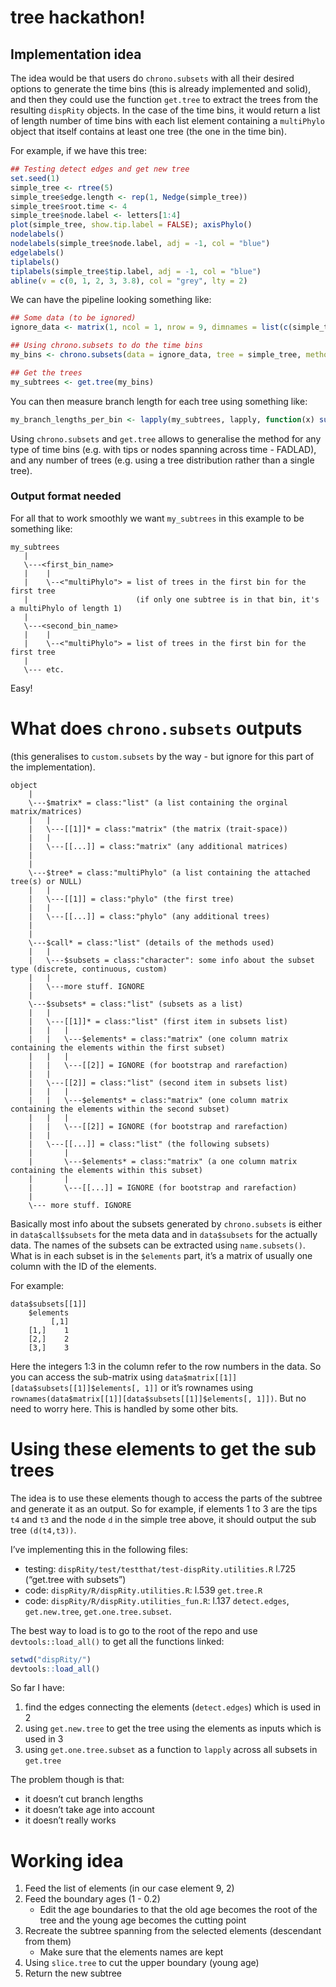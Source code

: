 # tree hackathon!

## Implementation idea

The idea would be that users do `chrono.subsets` with all their desired options to generate the time bins (this is already implemented and solid), and then they could use the function `get.tree` to extract the trees from the resulting `dispRity` objects.
In the case of the time bins, it would return a list of length number of time bins with each list element containing a `multiPhylo` object that itself contains at least one tree (the one in the time bin).

For example, if we have this tree:

```r
## Testing detect edges and get new tree
set.seed(1)
simple_tree <- rtree(5)
simple_tree$edge.length <- rep(1, Nedge(simple_tree))
simple_tree$root.time <- 4
simple_tree$node.label <- letters[1:4]
plot(simple_tree, show.tip.label = FALSE); axisPhylo()
nodelabels()
nodelabels(simple_tree$node.label, adj = -1, col = "blue")
edgelabels()
tiplabels()
tiplabels(simple_tree$tip.label, adj = -1, col = "blue")
abline(v = c(0, 1, 2, 3, 3.8), col = "grey", lty = 2)
```

We can have the pipeline looking something like:

```r
## Some data (to be ignored)
ignore_data <- matrix(1, ncol = 1, nrow = 9, dimnames = list(c(simple_tree$tip.label, simple_tree$node.label)))

## Using chrono.subsets to do the time bins
my_bins <- chrono.subsets(data = ignore_data, tree = simple_tree, method = "discrete", time = c(0, 1, 2, 3, 3.8))

## Get the trees
my_subtrees <- get.tree(my_bins)
```

You can then measure branch length for each tree using something like:

```r
my_branch_lengths_per_bin <- lapply(my_subtrees, lapply, function(x) sum(x$edge.length))
```

Using `chrono.subsets` and `get.tree` allows to generalise the method for any type of time bins (e.g. with tips or nodes spanning across time - FADLAD), and any number of trees (e.g. using a tree distribution rather than a single tree).

### Output format needed

For all that to work smoothly we want `my_subtrees` in this example to be something like:

```
my_subtrees
   |
   \---<first_bin_name>
   |    |
   |    \--<"multiPhylo"> = list of trees in the first bin for the first tree
   |                        (if only one subtree is in that bin, it's a multiPhylo of length 1)
   |
   \---<second_bin_name>
   |    |
   |    \--<"multiPhylo"> = list of trees in the first bin for the first tree
   |
   \--- etc.
```

Easy!

# What does `chrono.subsets` outputs

(this generalises to `custom.subsets` by the way - but ignore for this part of the implementation).

```
object
    |
    \---$matrix* = class:"list" (a list containing the orginal matrix/matrices)
    |   |
    |   \---[[1]]* = class:"matrix" (the matrix (trait-space))
    |   |
    |   \---[[...]] = class:"matrix" (any additional matrices)
    |
    |
    \---$tree* = class:"multiPhylo" (a list containing the attached tree(s) or NULL)
    |   |
    |   \---[[1]] = class:"phylo" (the first tree)
    |   |
    |   \---[[...]] = class:"phylo" (any additional trees)  
    |
    |
    \---$call* = class:"list" (details of the methods used)
    |   |
    |   \---$subsets = class:"character": some info about the subset type (discrete, continuous, custom)
    |   |
    |   \---more stuff. IGNORE
    |
    \---$subsets* = class:"list" (subsets as a list)
    |   |
    |   \---[[1]]* = class:"list" (first item in subsets list)
    |   |   |
    |   |   \---$elements* = class:"matrix" (one column matrix containing the elements within the first subset)
    |   |   |
    |   |   \---[[2]] = IGNORE (for bootstrap and rarefaction)
    |   |
    |   \---[[2]] = class:"list" (second item in subsets list)
    |   |   |
    |   |   \---$elements* = class:"matrix" (one column matrix containing the elements within the second subset)
    |   |   |
    |   |   \---[[2]] = IGNORE (for bootstrap and rarefaction)
    |   |
    |   \---[[...]] = class:"list" (the following subsets)
    |       |
    |       \---$elements* = class:"matrix" (a one column matrix containing the elements within this subset)
    |       |
    |       \---[[...]] = IGNORE (for bootstrap and rarefaction)
    |
    \--- more stuff. IGNORE
```

Basically most info about the subsets generated by `chrono.subsets` is either in `data$call$subsets` for the meta data and in `data$subsets` for the actually data.
The names of the subsets can be extracted using `name.subsets()`.
What is in each subset is in the `$elements` part, it's a matrix of usually one column with the ID of the elements.

For example:
```
data$subsets[[1]]
    $elements
         [,1]
    [1,]    1
    [2,]    2
    [3,]    3
```
Here the integers 1:3 in the column refer to the row numbers in the data. So you can access the sub-matrix using `data$matrix[[1]][data$subsets[[1]]$elements[, 1]]` or it's rownames using `rownames(data$matrix[[1]][data$subsets[[1]]$elements[, 1]])`.
But no need to worry here. This is handled by some other bits.

# Using these elements to get the sub trees

The idea is to use these elements though to access the parts of the subtree and generate it as an output.
So for example, if elements 1 to 3 are the tips `t4` and `t3` and the node `d` in the simple tree above, it should output the sub tree `(d(t4,t3))`.

I've implementing this in the following files:

 * testing: `dispRity/test/testthat/test-dispRity.utilities.R` l.725 ("get.tree with subsets")
 * code: `dispRity/R/dispRity.utilities.R`: l.539 `get.tree.R`
 * code: `dispRity/R/dispRity.utilities_fun.R`: l.137 `detect.edges`, `get.new.tree`, `get.one.tree.subset`.

The best way to load is to go to the root of the repo and use `devtools::load_all()` to get all the functions linked:

```r
setwd("dispRity/")
devtools::load_all()
```

So far I have:

1. find the edges connecting the elements (`detect.edges`) which is used in 2
2. using `get.new.tree` to get the tree using the elements as inputs which is used in 3
3. using `get.one.tree.subset` as a function to `lapply` across all subsets in `get.tree`

The problem though is that:

 * it doesn't cut branch lengths
 * it doesn't take age into account
 * it doesn't really works
 



# Working idea

1. Feed the list of elements (in our case element 9, 2)
2. Feed the boundary ages (1 - 0.2)
    * Edit the age boundaries to that the old age becomes the root of the tree and the young age becomes the cutting point
3. Recreate the subtree spanning from the selected elements (descendant from them)
    * Make sure that the elements names are kept
4. Using `slice.tree` to cut the upper boundary (young age)
5. Return the new subtree
